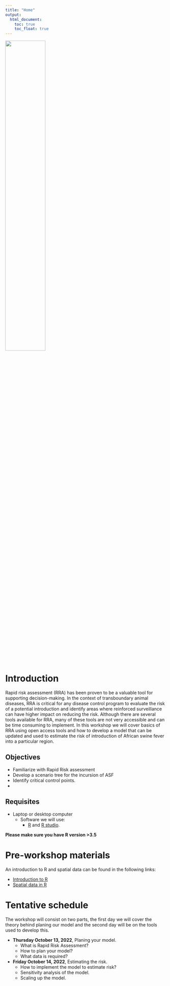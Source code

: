 ```yaml
---
title: "Home"
output:
  html_document:
    toc: true
    toc_float: true
---
```


<img src ="img/cadms-left.png" style="width:50%;position:center">

# Introduction

Rapid risk assessment (RRA) has been proven to be a valuable tool for supporting decision-making. In the context of transboundary animal diseases, RRA is critical for any disease control program to evaluate the risk of a potential introduction and identify areas where reinforced surveillance can have higher impact on reducing the risk. Although there are several tools available for RRA, many of these tools are not very accessible and can be time consuming to implement. In this workshop we will cover basics of RRA using open access tools and how to develop a model that can be updated and used to estimate the risk of introduction of African swine fever into a particular region.


## Objectives

  - Familiarize with Rapid Risk assessment   
  - Develop a scenario tree for the incursion of ASF   
  - Identify critical control points.  
  - 
  
## Requisites

- Laptop or desktop computer  
  - Software we will use:
    - [R](https://cloud.r-project.org/) and [R studio](https://www.rstudio.com/products/rstudio/).

**Please make sure you have R version >3.5**  

# Pre-workshop materials

An introduction to R and spatial data can be found in the following links:  

  - [Introduction to R](Intro_to_R.html)
  - [Spatial data in R](Spatial_intro)

# Tentative schedule

The workshop will consist on two parts, the first day we will cover the theory behind planing our model and the second day will be on the tools used to develop this.

- **Thursday October 13, 2022**, Planing your model.
  - What is Rapid Risk Assessment?  
  - How to plan your model?  
  - What data is required?  
- **Friday October 14, 2022**, Estimating the risk.   
  - How to implement the model to estimate risk?  
  - Sensitivity analysis of the model.  
  - Scaling up the model.  

